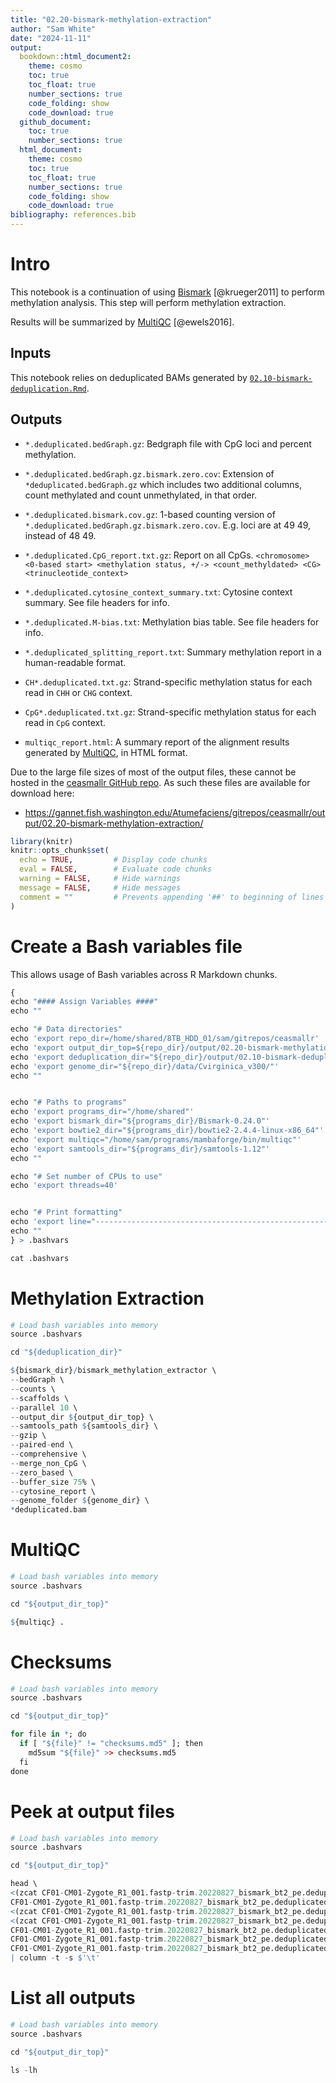 ```yaml
---
title: "02.20-bismark-methylation-extraction"
author: "Sam White"
date: "2024-11-11"
output: 
  bookdown::html_document2:
    theme: cosmo
    toc: true
    toc_float: true
    number_sections: true
    code_folding: show
    code_download: true
  github_document:
    toc: true
    number_sections: true
  html_document:
    theme: cosmo
    toc: true
    toc_float: true
    number_sections: true
    code_folding: show
    code_download: true
bibliography: references.bib
---
```

# Intro

This notebook is a continuation of using [Bismark](https://felixkrueger.github.io/Bismark/) [@krueger2011] to perform methylation analysis. This step will perform methylation extraction.

Results will be summarized by [MultiQC](https://github.com/MultiQC/MultiQC) [@ewels2016].

## Inputs

This notebook relies on deduplicated BAMs generated by [`02.10-bismark-deduplication.Rmd`](./02.10-bismark-deduplication.Rmd).

## Outputs

- `*.deduplicated.bedGraph.gz`: Bedgraph file with CpG loci and percent methylation.

- `*.deduplicated.bedGraph.gz.bismark.zero.cov`: Extension of `*deduplicated.bedGraph.gz` which includes two additional columns, count methylated and count unmethylated, in that order.

- `*.deduplicated.bismark.cov.gz`: 1-based counting version of `*.deduplicated.bedGraph.gz.bismark.zero.cov`. E.g. loci are at 49 49, instead of 48 49.

- `*.deduplicated.CpG_report.txt.gz`: Report on all CpGs. `<chromosome> <0-based start> <methylation status, +/-> <count_methyldated> <CG> <trinucleotide_context>`

- `*.deduplicated.cytosine_context_summary.txt`: Cytosine context summary. See file headers for info.

- `*.deduplicated.M-bias.txt`: Methylation bias table. See file headers for info.

- `*.deduplicated_splitting_report.txt`: Summary methylation report in a human-readable format.

- `CH*.deduplicated.txt.gz`: Strand-specific methylation status for each read in `CHH` or `CHG` context.

- `CpG*.deduplicated.txt.gz`: Strand-specific methylation status for each read in `CpG` context.

- `multiqc_report.html`: A summary report of the alignment results generated by [MultiQC](https://github.com/MultiQC/MultiQC), in HTML format.


Due to the large file sizes of most of the output files, these cannot be hosted in the [ceasmallr GitHub repo](https://github.com/sr320/ceasmallr). As such these files are available for download here:

- [https://gannet.fish.washington.edu/Atumefaciens/gitrepos/ceasmallr/output/02.20-bismark-methylation-extraction/](https://gannet.fish.washington.edu/Atumefaciens/gitrepos/ceasmallr/output/02.20-bismark-methylation-extraction/)



```r
library(knitr)
knitr::opts_chunk$set(
  echo = TRUE,         # Display code chunks
  eval = FALSE,        # Evaluate code chunks
  warning = FALSE,     # Hide warnings
  message = FALSE,     # Hide messages
  comment = ""         # Prevents appending '##' to beginning of lines in code output
)
```

# Create a Bash variables file

This allows usage of Bash variables across R Markdown chunks.

```r
{
echo "#### Assign Variables ####"
echo ""

echo "# Data directories"
echo 'export repo_dir=/home/shared/8TB_HDD_01/sam/gitrepos/ceasmallr'
echo 'export output_dir_top=${repo_dir}/output/02.20-bismark-methylation-extraction'
echo 'export deduplication_dir="${repo_dir}/output/02.10-bismark-deduplication"'
echo 'export genome_dir="${repo_dir}/data/Cvirginica_v300/"'
echo ""


echo "# Paths to programs"
echo 'export programs_dir="/home/shared"'
echo 'export bismark_dir="${programs_dir}/Bismark-0.24.0"'
echo 'export bowtie2_dir="${programs_dir}/bowtie2-2.4.4-linux-x86_64"'
echo 'export multiqc="/home/sam/programs/mambaforge/bin/multiqc"'
echo 'export samtools_dir="${programs_dir}/samtools-1.12"'
echo ""

echo "# Set number of CPUs to use"
echo 'export threads=40'


echo "# Print formatting"
echo 'export line="--------------------------------------------------------"'
echo ""
} > .bashvars

cat .bashvars
```

# Methylation Extraction

```r
# Load bash variables into memory
source .bashvars

cd "${deduplication_dir}"

${bismark_dir}/bismark_methylation_extractor \
--bedGraph \
--counts \
--scaffolds \
--parallel 10 \
--output_dir ${output_dir_top} \
--samtools_path ${samtools_dir} \
--gzip \
--paired-end \
--comprehensive \
--merge_non_CpG \
--zero_based \
--buffer_size 75% \
--cytosine_report \
--genome_folder ${genome_dir} \
*deduplicated.bam
```

# MultiQC
```r
# Load bash variables into memory
source .bashvars

cd "${output_dir_top}"

${multiqc} .
```

# Checksums
```r
# Load bash variables into memory
source .bashvars

cd "${output_dir_top}"

for file in *; do
  if [ "${file}" != "checksums.md5" ]; then
    md5sum "${file}" >> checksums.md5
  fi
done
```

# Peek at output files
```r
# Load bash variables into memory
source .bashvars

cd "${output_dir_top}"

head \
<(zcat CF01-CM01-Zygote_R1_001.fastp-trim.20220827_bismark_bt2_pe.deduplicated.bedGraph.gz) \
CF01-CM01-Zygote_R1_001.fastp-trim.20220827_bismark_bt2_pe.deduplicated.bedGraph.gz.bismark.zero.cov \
<(zcat CF01-CM01-Zygote_R1_001.fastp-trim.20220827_bismark_bt2_pe.deduplicated.bismark.cov.gz) \
<(zcat CF01-CM01-Zygote_R1_001.fastp-trim.20220827_bismark_bt2_pe.deduplicated.CpG_report.txt.gz) \
CF01-CM01-Zygote_R1_001.fastp-trim.20220827_bismark_bt2_pe.deduplicated.cytosine_context_summary.txt \
CF01-CM01-Zygote_R1_001.fastp-trim.20220827_bismark_bt2_pe.deduplicated.M-bias.txt \
CF01-CM01-Zygote_R1_001.fastp-trim.20220827_bismark_bt2_pe.deduplicated_splitting_report.txt \
| column -t -s $'\t'
```

# List all outputs
```r
# Load bash variables into memory
source .bashvars

cd "${output_dir_top}"

ls -lh
```